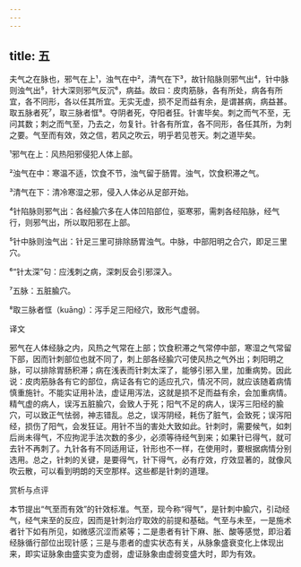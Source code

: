 ```yaml
---
---
---
```

title: 五
---




夫气之在脉也，邪气在上¹，浊气在中²，清气在下³，故针陷脉则邪气出⁴，针中脉则浊气出⁵，针大深则邪气反沉⁶，病益。故曰：皮肉筋脉，各有所处，病各有所宜，各不同形，各以任其所宜。无实无虚，损不足而益有余，是谓甚病，病益甚。取五脉者死⁷，取三脉者恇⁸。夺阴者死，夺阳者狂。针害毕矣。刺之而气不至，无问其数；刺之而气至，乃去之，勿复针。针各有所宜，各不同形，各任其所，为刺之要。气至而有效，效之信，若风之吹云，明乎若见苍天。刺之道毕矣。

¹邪气在上：风热阳邪侵犯人体上部。

²浊气在中：寒温不适，饮食不节，浊气留于肠胃。浊气，饮食积滞之气。

³清气在下：清冷寒湿之邪，侵入人体必从足部开始。

⁴针陷脉则邪气出：各经腧穴多在人体凹陷部位，驱寒邪，需刺各经陷脉，经气行，则邪气出，所以取阳邪在上部。

⁵针中脉则浊气出：针足三里可排除肠胃浊气。中脉，中部阳明之合穴，即足三里穴。

⁶“针太深”句：应浅刺之病，深刺反会引邪深入。

⁷五脉：五脏腧穴。

⁸取三脉者恇（kuānɡ）：泻手足三阳经穴，致形气虚弱。

译文

邪气在人体经脉之内，风热之气常在上部；饮食积滞之气常停中部，寒湿之气常留下部，因而针刺部位也就不同了，刺上部各经腧穴可使风热之气外出；刺阳明之脉，可以排除胃肠积滞；病在浅表而针刺太深了，能够引邪入里，加重病势。因此说：皮肉筋脉各有它的部位，病证各有它的适应孔穴，情况不同，就应该随着病情慎重施针。不能实证用补法，虚证用泻法，这就是损不足而益有余，会加重病情。精气虚的病人，误泻五脏腧穴，会致人于死；阳气不足的病人，误泻三阳经的腧穴，可以致正气怯弱，神志错乱。总之，误泻阴经，耗伤了脏气，会致死；误泻阳经，损伤了阳气，会发狂证。用针不当的害处大致如此。针刺时，需要候气，如刺后尚未得气，不应拘泥手法次数的多少，必须等待经气到来；如果针已得气，就可去针不再刺了。九针各有不同适用证，针形也不一样，在使用时，要根据病情分别选用。总之，针刺的关键，是要得气，针下得气，必有疗效，疗效显著的，就像风吹云散，可以看到明朗的天空那样。这些都是针刺的道理。

赏析与点评

本节提出“气至而有效”的针效标准。气至，现今称“得气”，是针刺中腧穴，引动经气，经气来至的反应，因而是针刺治疗取效的前提和基础。气至与未至，一是施术者针下如有所见，如微感沉涩而紧等；二是患者有针下麻、胀、酸等感觉，即沿着经脉循行部位出现针感；三是与患者的虚实状态有关，从脉象盛衰变化上体现出来，即实证脉象由盛实变为虚弱，虚证脉象由虚弱变盛大时，即为有效。